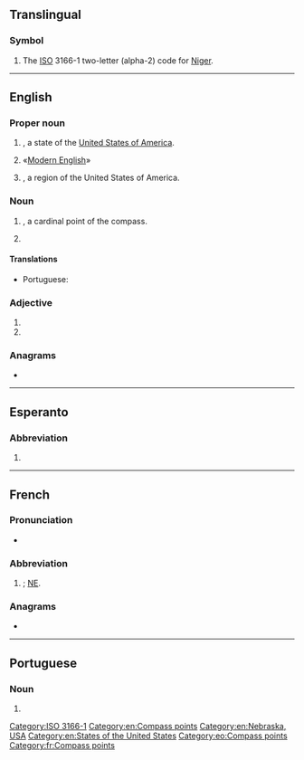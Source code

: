 {{also|Appendix:Variations of "ne"}}
==Translingual==

===Symbol===
{{head|mul|symbol}}

# The [[ISO]] 3166-1 two-letter (alpha-2) code for [[Niger]].

[[Category:ISO 3166-1]]

----

==English==

===Proper noun===
{{en-proper noun}}

# {{abbreviation of|Nebraska|lang=en|nodot=1}}, a state of the [[United States of America]].
# {{abbreviation of|New English|lang=en|nodot=1}} «[[Modern English]]»
# {{initialism of|New England|lang=en|nodot=1}}, a region of the United States of America.

===Noun===
{{en-noun|-}}

# {{initialism of|northeast|lang=en|nodot=1}}, a cardinal point of the compass.
# {{initialism of|norepinephrine|lang=en}}

====Translations====
{{trans-top|compass point}}
* Portuguese: {{t+|pt|NE}}
{{trans-mid}}
{{trans-bottom}}

===Adjective===
{{en-adj|-}}

# {{initialism of|northeastern|lang=en}}
# {{initialism of|[[not]] [[evaluated]]|lang=en}}

===Anagrams===
* {{anagrams|en|a=en|-en|EN|en|en-}}

[[Category:en:Compass points]]
[[Category:en:Nebraska, USA]]
[[Category:en:States of the United States]]

----

==Esperanto==

===Abbreviation===
{{head|eo|abbreviation}}
# {{abbreviation of|nordeosto||northeast|lang=eo}}

[[Category:eo:Compass points]]

----

==French==

===Pronunciation===
* {{audio|LL-Q150 (fra)-Lepticed7-NE.wav|Audio|lang=fr}}

===Abbreviation===
{{rfc-header|Abbreviation}}
{{head|fr|abbreviation}}

# {{abbreviation of|nord-est|lang=fr|nodot=1}}; [[#English|NE]].

===Anagrams===
* {{l|fr|en}}

[[Category:fr:Compass points]]

----

==Portuguese==

===Noun===
{{pt-noun|m|-}}

# {{abbreviation of|nordeste|lang=pt}}